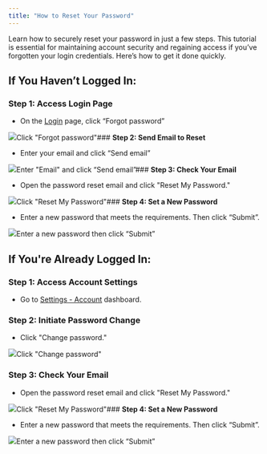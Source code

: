 ```yaml
---
title: "How to Reset Your Password"
---
```


Learn how to securely reset your password in just a few steps. This tutorial is essential for maintaining account security and regaining access if you’ve forgotten your login credentials. Here’s how to get it done quickly.

## **If You Haven’t Logged In:**

### **Step 1: Access Login Page**

* On the [Login](https://app.bitbybit.studio/login) page, click “Forgot password”  


![](https://cdn.prod.website-files.com/659655f5b20d395a5c69efcf/672082c8c9da64a99e822fc7_AD_4nXeaMmJSW1F85_otkqubGebujyc1xY3Vs-Hfwl85rJhIaGofwIB1j1zNfAaudr2A4jhKMjPu2ekt14NugwLLJ-L_rCsp-N_xtk_rI9IhSWwlH3ynRM1tfC51f03vALVbs3OaYAkY_-IpSWaGCAuwW_yhqrU.png)Click "Forgot password"### **Step 2: Send Email to Reset**

* Enter your email and click “Send email”  


![](https://cdn.prod.website-files.com/659655f5b20d395a5c69efcf/672082c8fb6001628b778a05_AD_4nXeHLxm6b_xsJjd0RC0aAoezvANPMN-inmSAu3VDtZCSxccCpi_IeSagurn6kA2k4J3LJYopLJvQkIel0l3_GQ0yLX_sr_ycI8kYOD9w2JWt06Jd_W-jcG4SQEPjrcWTfyGxwihserYzD6O4DP469ifJT8NM.png)Enter "Email" and click “Send email”### **Step 3: Check Your Email**

* Open the password reset email and click "Reset My Password."  


![](https://cdn.prod.website-files.com/659655f5b20d395a5c69efcf/67120cb1d5eb1895e4b2cc4e_AD_4nXf4_JZeQbKtp8V4dQ0aDjg4VXlc7cDtTUUbYu6O3f1AQssQModzdu_ZobfSLXPd91wo7UqDlXxCtIzLc_fd6Q43VWgwVZoQndHrZhQD0C5k9YnpGalEqC5-ZJikH7axbBObuOmjpv_j53MBMD6QFinKwHGw.png)Click "Reset My Password"### **Step 4: Set a New Password**

* Enter a new password that meets the requirements. Then click “Submit”.  


![](https://cdn.prod.website-files.com/659655f5b20d395a5c69efcf/67120cb223cf2e9f90d338a1_AD_4nXfMxpzi_MsaL3fPAO5yW97DBwqxKaquURsuBjxwj5yy9d0TuoeSkQHUl68UfKu6QVVebrknDiZUSDKHBbueRk-rQza5slalban57Uo1sKimEbJBDeRkVkgmn4k2Bc7hOiPozDTGm6KAs1YSp0W1hIjEkdBP.png)Enter a new password then click “Submit”  
## **If You're Already Logged In:**

### **Step 1: Access Account Settings**

* Go to [Settings - Account](https://app.bitbybit.studio/settings?section=account) dashboard.

### **Step 2: Initiate Password Change**

* Click "Change password."  


![](https://cdn.prod.website-files.com/659655f5b20d395a5c69efcf/67120cb223cf2e9f90d3389e_AD_4nXfnHLt8hJBbfmdr4fHFoyyddD0fKmDdJS2lcEd3NanrIaEhkPmze-KlOODPlL0FXyXPBMUYicRZNHmB2iKafxxkvGepcxmkMzgkUw-Sl8mprQ1JClvIYGr5V_hM8N7qR_IdeQcxwjjyl1qM-Z1BQS8vCw0.png)Click "Change password"  
### **Step 3: Check Your Email**

* Open the password reset email and click "Reset My Password."  


![](https://cdn.prod.website-files.com/659655f5b20d395a5c69efcf/67120cb1d5eb1895e4b2cc4e_AD_4nXf4_JZeQbKtp8V4dQ0aDjg4VXlc7cDtTUUbYu6O3f1AQssQModzdu_ZobfSLXPd91wo7UqDlXxCtIzLc_fd6Q43VWgwVZoQndHrZhQD0C5k9YnpGalEqC5-ZJikH7axbBObuOmjpv_j53MBMD6QFinKwHGw.png)Click "Reset My Password"### **Step 4: Set a New Password**

* Enter a new password that meets the requirements. Then click “Submit”.  


![](https://cdn.prod.website-files.com/659655f5b20d395a5c69efcf/67120cb223cf2e9f90d338a1_AD_4nXfMxpzi_MsaL3fPAO5yW97DBwqxKaquURsuBjxwj5yy9d0TuoeSkQHUl68UfKu6QVVebrknDiZUSDKHBbueRk-rQza5slalban57Uo1sKimEbJBDeRkVkgmn4k2Bc7hOiPozDTGm6KAs1YSp0W1hIjEkdBP.png)Enter a new password then click “Submit”
